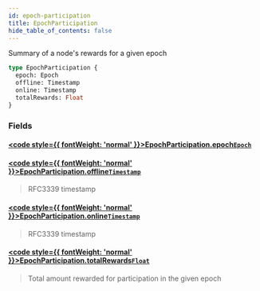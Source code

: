 ```yaml
---
id: epoch-participation
title: EpochParticipation
hide_table_of_contents: false
---
```








Summary of a node's rewards for a given epoch

```graphql
type EpochParticipation {
  epoch: Epoch
  offline: Timestamp
  online: Timestamp
  totalRewards: Float
}
```


### Fields

#### [<code style={{ fontWeight: 'normal' }}>EpochParticipation.<b>epoch</b></code>](#)<Bullet />[`Epoch`](/mainnet/api/graphql/objects/epoch) <Badge class="secondary" text="object"/>
> 
> 

#### [<code style={{ fontWeight: 'normal' }}>EpochParticipation.<b>offline</b></code>](#)<Bullet />[`Timestamp`](/mainnet/api/graphql/scalars/timestamp) <Badge class="secondary" text="scalar"/>
> RFC3339 timestamp
> 

#### [<code style={{ fontWeight: 'normal' }}>EpochParticipation.<b>online</b></code>](#)<Bullet />[`Timestamp`](/mainnet/api/graphql/scalars/timestamp) <Badge class="secondary" text="scalar"/>
> RFC3339 timestamp
> 

#### [<code style={{ fontWeight: 'normal' }}>EpochParticipation.<b>totalRewards</b></code>](#)<Bullet />[`Float`](/mainnet/api/graphql/scalars/float) <Badge class="secondary" text="scalar"/>
> Total amount rewarded for participation in the given epoch
> 





